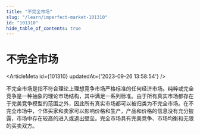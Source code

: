 ```yaml
---
title: "不完全市场"
slug: "/learn/imperfect-market-101310"
id: "101310"
hide_table_of_contents: true
---
```



# 不完全市场

<ArticleMeta id={101310} updatedAt={'2023-09-26 13:58:54'} />
<div className='border-solid border-b border-t-0 my-4 border-[var(--ifm-color-gray-300)]' />

不完全市场是指不符合理论上理想竞争市场严格标准的任何经济市场。纯粹或完全竞争是一种抽象的理论市场结构，其中满足一系列标准。由于所有真实市场都存在于完美竞争模型的范围之外，因此所有真实市场都可以被归类为不完全市场。在不完全市场中，个体买家和卖家可以影响价格和生产，产品和价格的信息没有充分披露，市场中存在较高的进入或退出壁垒。完全市场具有完美竞争、市场均衡和无限的买卖双方。
